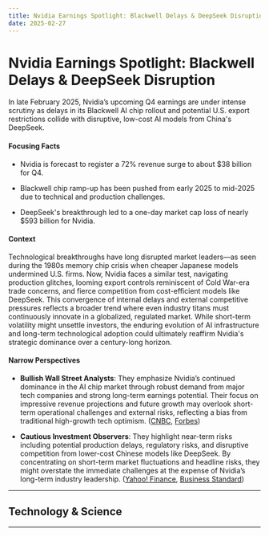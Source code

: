 ```yaml
---
title: Nvidia Earnings Spotlight: Blackwell Delays & DeepSeek Disruption
date: 2025-02-27
---
```


# Nvidia Earnings Spotlight: Blackwell Delays & DeepSeek Disruption

In late February 2025, Nvidia’s upcoming Q4 earnings are under intense scrutiny as delays in its Blackwell AI chip rollout and potential U.S. export restrictions collide with disruptive, low-cost AI models from China's DeepSeek.

#### Focusing Facts

- Nvidia is forecast to register a 72% revenue surge to about $38 billion for Q4.

- Blackwell chip ramp-up has been pushed from early 2025 to mid-2025 due to technical and production challenges.

- DeepSeek's breakthrough led to a one-day market cap loss of nearly $593 billion for Nvidia.

#### Context

Technological breakthroughs have long disrupted market leaders—as seen during the 1980s memory chip crisis when cheaper Japanese models undermined U.S. firms. Now, Nvidia faces a similar test, navigating production glitches, looming export controls reminiscent of Cold War-era trade concerns, and fierce competition from cost-efficient models like DeepSeek. This convergence of internal delays and external competitive pressures reflects a broader trend where even industry titans must continuously innovate in a globalized, regulated market. While short-term volatility might unsettle investors, the enduring evolution of AI infrastructure and long-term technological adoption could ultimately reaffirm Nvidia's strategic dominance over a century-long horizon.

#### Narrow Perspectives

- **Bullish Wall Street Analysts**: They emphasize Nvidia’s continued dominance in the AI chip market through robust demand from major tech companies and strong long-term earnings potential. Their focus on impressive revenue projections and future growth may overlook short-term operational challenges and external risks, reflecting a bias from traditional high-growth tech optimism. ([CNBC](https://www.cnbc.com/2025/02/25/nvida-to-report-earnings-amid-infrastructure-spending-deepseek-concerns.html), [Forbes](https://www.forbes.com/sites/dereksaul/2025/02/26/nvidia-earnings-ai-giant-brought-in--39-billion-during-fourth-quarter-smashing-forecasts/))

- **Cautious Investment Observers**: They highlight near-term risks including potential production delays, regulatory risks, and disruptive competition from lower-cost Chinese models like DeepSeek. By concentrating on short-term market fluctuations and headline risks, they might overstate the immediate challenges at the expense of Nvidia’s long-term industry leadership. ([Yahoo! Finance](https://finance.yahoo.com/news/nvidia-stock-drops-ahead-of-earnings-as-investors-weigh-potential-trump-export-rules-blackwell-delays-171110699.html), [Business Standard](https://www.business-standard.com/technology/tech-news/nvidia-s-chip-demand-faces-scrutiny-as-deepseek-stirs-doubts-on-ai-spending-125022401007_1.html))

---

## Technology & Science

---
